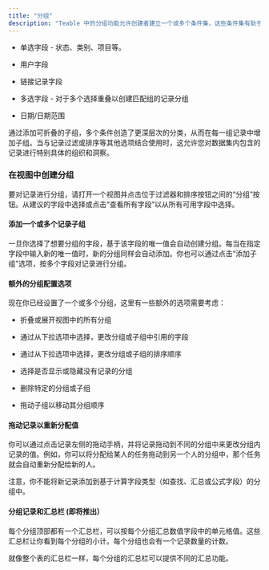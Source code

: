```yaml
---
title: "分组"
description: "Teable 中的分组功能允许创建者建立一个或多个条件集，这些条件集有助于在特定视图内呈现的数据集进行分类。"
---
```


* 单选字段 - 状态、类别、项目等。

* 用户字段

* 链接记录字段

* 多选字段 - 对于多个选择重叠以创建匹配组的记录分组

* 日期/日期范围

通过添加可折叠的子组，多个条件创造了更深层次的分类，从而在每一组记录中增加子组。当与记录过滤或排序等其他选项结合使用时，这允许您对数据集内包含的记录进行特别具体的组织和洞察。

### 在视图中创建分组

要对记录进行分组，请打开一个视图并点击位于过滤器和排序按钮之间的“分组”按钮。从建议的字段中选择或点击“查看所有字段”以从所有可用字段中选择。

#### 添加一个或多个记录子组

一旦你选择了想要分组的字段，基于该字段的唯一值会自动创建分组。每当在指定字段中输入新的唯一值时，新的分组同样会自动添加。你也可以通过点击“添加子组”选项，按多个字段对记录进行分组。

#### 额外的分组配置选项

现在你已经设置了一个或多个分组，这里有一些额外的选项需要考虑：

* 折叠或展开视图中的所有分组

* 通过从下拉选项中选择，更改分组或子组中引用的字段

* 通过从下拉选项中选择，更改分组或子组的排序顺序

* 选择是否显示或隐藏没有记录的分组

* 删除特定的分组或子组

* 拖动子组以移动其分组顺序

#### 拖动记录以重新分配值

你可以通过点击记录左侧的拖动手柄，并将记录拖动到不同的分组中来更改分组内记录的值。例如，你可以将分配给某人的任务拖动到另一个人的分组中，那个任务就会自动重新分配给新的人。

注意，你不能将新记录添加到基于计算字段类型（如查找、汇总或公式字段）的分组中。

#### 分组记录和汇总栏 (即将推出）

每个分组顶部都有一个汇总栏，可以按每个分组汇总数值字段中的单元格值。这些汇总栏让你看到每个分组的小计。每个分组也会有一个记录数量的计数。

就像整个表的汇总栏一样，每个分组的汇总栏可以提供不同的汇总功能。

